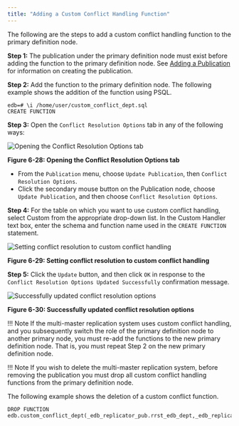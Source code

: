```yaml
---
title: "Adding a Custom Conflict Handling Function"
---
```


<div id="adding_custom_conflict_handling_function" class="registered_link"></div>

The following are the steps to add a custom conflict handling function to the primary definition node.

**Step 1:** The publication under the primary definition node must exist before adding the function to the primary definition node. See [Adding a Publication](../../02_creating_publication_mmr/#add_pub_mmr) for information on creating the publication.

**Step 2:** Add the function to the primary definition node. The following example shows the addition of the function using PSQL.

```text
edb=# \i /home/user/custom_conflict_dept.sql
CREATE FUNCTION
```

**Step 3:** Open the `Conflict Resolution Options` tab in any of the following ways:

![Opening the Conflict Resolution Options tab](../../../images/image139.png)

**Figure 6-28: Opening the Conflict Resolution Options tab**

-   From the `Publication` menu, choose `Update Publication`, then `Conflict Resolution Options`.
-   Click the secondary mouse button on the Publication node, choose `Update Publication`, and then choose `Conflict Resolution Options`.

**Step 4:** For the table on which you want to use custom conflict handling, select Custom from the appropriate drop-down list. In the Custom Handler text box, enter the schema and function name used in the `CREATE FUNCTION` statement.

![Setting conflict resolution to custom conflict handling](../../../images/image140.png)

**Figure 6-29: Setting conflict resolution to custom conflict handling**

**Step 5:** Click the `Update` button, and then click `OK` in response to the `Conflict Resolution Options Updated Successfully` confirmation message.

![Successfully updated conflict resolution options](../../../images/image141.png)

**Figure 6-30: Successfully updated conflict resolution options**

!!! Note
    If the multi-master replication system uses custom conflict handling, and you subsequently switch the role of the primary definition node to another primary node, you must re-add the functions to the new primary definition node. That is, you must repeat Step 2 on the new primary definition node.

!!! Note
    If you wish to delete the multi-master replication system, before removing the publication you must drop all custom conflict handling functions from the primary definition node.

The following example shows the deletion of a custom conflict function.

```text
DROP FUNCTION edb.custom_conflict_dept(_edb_replicator_pub.rrst_edb_dept,_edb_replicator_pub.rrst_edb_dept,varchar);
```

